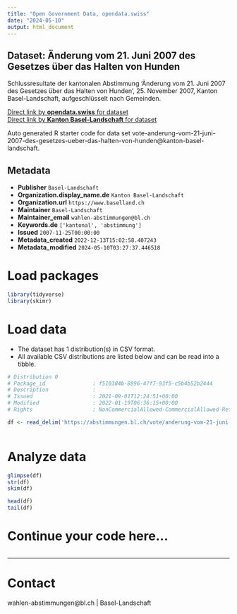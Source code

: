 ```yaml
---
title: "Open Government Data, opendata.swiss"
date: "2024-05-10"
output: html_document
---
```


## Dataset: Änderung vom 21. Juni 2007 des Gesetzes über das Halten von Hunden

Schlussresultate der kantonalen Abstimmung 'Änderung vom 21. Juni 2007 des Gesetzes über das Halten von Hunden', 25. November 2007, Kanton Basel-Landschaft, aufgeschlüsselt nach Gemeinden.

[Direct link by **opendata.swiss** for dataset](https://opendata.swiss/de/dataset/anderung-vom-21-juni-2007-des-gesetzes-uber-das-halten-von-hunden)<br>
[Direct link by **Kanton Basel-Landschaft** for dataset](https://abstimmungen.bl.ch/vote/anderung-vom-21-juni-2007-des-gesetzes-ueber-das-halten-von-hunden/data)

Auto generated R starter code for data set vote-anderung-vom-21-juni-2007-des-gesetzes-ueber-das-halten-von-hunden@kanton-basel-landschaft.

## Metadata

- **Publisher** `Basel-Landschaft`
- **Organization.display_name.de** `Kanton Basel-Landschaft`
- **Organization.url** `https://www.baselland.ch`
- **Maintainer** `Basel-Landschaft`
- **Maintainer_email** `wahlen-abstimmungen@bl.ch`
- **Keywords.de** `['kantonal', 'abstimmung']`
- **Issued** `2007-11-25T00:00:00`
- **Metadata_created** `2022-12-13T15:02:58.407243`
- **Metadata_modified** `2024-05-10T03:27:37.446518`


# Load packages

```r

library(tidyverse)
library(skimr)

```

# Load data

-   The dataset has 1 distribution(s) in CSV format.
-   All available CSV distributions are listed below and can be read into a tibble.

```r

# Distribution 0
# Package_id               : f510384b-8896-47f7-93f5-c5b4b52b2444
# Description              : 
# Issued                   : 2021-09-01T12:24:51+00:00
# Modified                 : 2022-01-19T06:36:15+00:00
# Rights                   : NonCommercialAllowed-CommercialAllowed-ReferenceRequired

df <- read_delim('https://abstimmungen.bl.ch/vote/anderung-vom-21-juni-2007-des-gesetzes-ueber-das-halten-von-hunden/data-csv')



```

# Analyze data

```r

glimpse(df)
str(df)
skim(df)

head(df)
tail(df)

```

# Continue your code here...

```r

```

------------------------------------------------------------------------

# Contact

wahlen-abstimmungen@bl.ch | Basel-Landschaft
